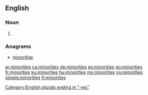 ==English==

===Noun===
{{head|en|noun plural form}}

# {{plural of|minority|lang=en}}

===Anagrams===
* [[minoritise#English|minoritise]]

[[Category:English plurals ending in "-ies"]]

[[ar:minorities]]
[[ca:minorities]]
[[de:minorities]]
[[es:minorities]]
[[eo:minorities]]
[[fr:minorities]]
[[ku:minorities]]
[[hu:minorities]]
[[my:minorities]]
[[no:minorities]]
[[simple:minorities]]
[[fi:minorities]]